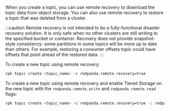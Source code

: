 When you create a topic, you can use remote recovery to download the topic data from object storage. You can also use remote recovery to restore a topic that was deleted from a cluster.

:::caution
Remote recovery is not intended to be a fully-functional disaster recovery solution. It is only safe when no other clusters are still writing to the specified bucket or container. Recovery does not provide snapshot-style consistency: some partitions in some topics will be more up to date than others. For example, restoring a consumer offsets topic could have offsets that point ahead of the restored data.
:::

To create a new topic using remote recovery:

```bash
rpk topic create <topic_name> -c redpanda.remote.recovery=true
```

To create a new topic using remote recovery and enable Tiered Storage on the new topic with the `redpanda.remote.write` and `redpanda.remote.read` flags:

```bash
rpk topic create <topic_name> -c redpanda.remote.recovery=true -c redpanda.remote.write=true -c redpanda.remote.read=true
```